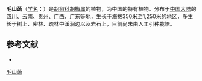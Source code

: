 {{Speciesbox
| name = 毛山蒟
| status = 
| status_system = 
| image =
| genus = Piper
| species = martinii
| authority = C. DC.
}}

'''毛山蒟'''（[[学名|学名]]：{{lang|la|''Piper martinii''}}）是[[胡椒科|胡椒科]][[胡椒属|胡椒属]]的植物，为中国的特有植物。分布于[[中国大陆|中国大陆]]的[[四川|四川]]、[[云南|云南]]、[[贵州|贵州]]、[[广西|广西]]、[[广东|广东]]等地，生长于海拔350米至1,250米的地区，多生长于树上、密林、疏林中溪涧边以及岩石上，目前尚未由人工引种栽培。

== 参考文献 ==
<div class="references-small">
* {{cite web| url =http://www.bioinfo.cn/db05/KmzwSpecies.php?action=view&id=16959| title =毛山蒟| work =《中国高等植物数据库全库》| publisher =中国科学院微生物研究所| author =昆明植物研究所| accessdate =2009-02-25| archive-date =2016-03-05| archive-url =https://web.archive.org/web/20160305034442/http://www.bioinfo.cn/db05/KmzwSpecies.php?action=view&id=16959| dead-url =yes}}
</div>
{{Taxonbar|from=Q11126974}}

[[Category:胡椒属|毛山蒟]]


{{植物小作品}}